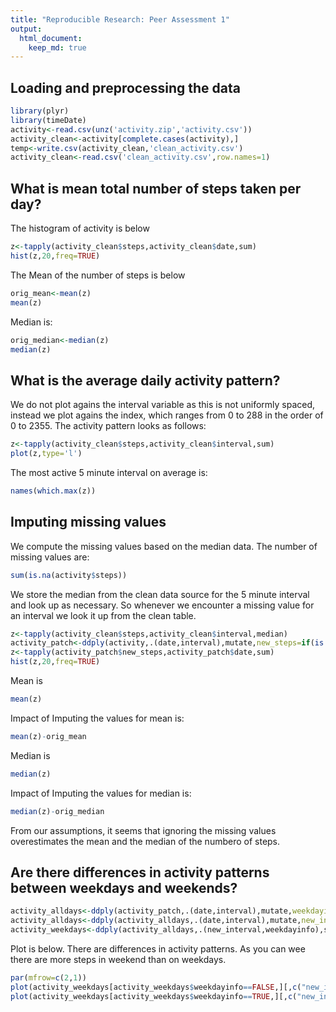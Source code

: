```yaml
---
title: "Reproducible Research: Peer Assessment 1"
output: 
  html_document:
    keep_md: true
---
```



## Loading and preprocessing the data
```r
library(plyr)
library(timeDate)
activity<-read.csv(unz('activity.zip','activity.csv'))
activity_clean<-activity[complete.cases(activity),]
temp<-write.csv(activity_clean,'clean_activity.csv')
activity_clean<-read.csv('clean_activity.csv',row.names=1)

```

## What is mean total number of steps taken per day?

The histogram of activity is below
```r
z<-tapply(activity_clean$steps,activity_clean$date,sum)
hist(z,20,freq=TRUE)
```

The Mean of the number of steps is below
```r
orig_mean<-mean(z)
mean(z)
```

Median is:
```r
orig_median<-median(z)
median(z)
```
## What is the average daily activity pattern?

We do not plot agains the interval variable as this is not uniformly spaced, instead we plot agains the index, which ranges from 0 to 288 in the order of 0 to 2355. The activity pattern looks as follows:

```r
z<-tapply(activity_clean$steps,activity_clean$interval,sum)
plot(z,type='l')
```

The most active 5 minute interval on average is:
```r
names(which.max(z))
```


## Imputing missing values

We compute the missing values based on the median data. The number of missing values are:
```r
sum(is.na(activity$steps))
```

We store the median from the clean data source for the 5 minute interval and look up as necessary. So whenever we encounter a missing value for an interval we look it up from the clean table.

```r
z<-tapply(activity_clean$steps,activity_clean$interval,median)
activity_patch<-ddply(activity,.(date,interval),mutate,new_steps=if(is.na(steps)) as.numeric(z[toString(interval)]) else steps)
z<-tapply(activity_patch$new_steps,activity_patch$date,sum)
hist(z,20,freq=TRUE)
```

Mean is
```r
mean(z)
```

Impact of Imputing the values for mean is:
```r
mean(z)-orig_mean
```

Median is
```r
median(z)
```

Impact of Imputing the values for median is:
```r
median(z)-orig_median
```

From our assumptions, it seems that ignoring the missing values overestimates the mean and the median of the numbero of steps.

## Are there differences in activity patterns between weekdays and weekends?
```r
activity_alldays<-ddply(activity_patch,.(date,interval),mutate,weekdayinfo= isWeekday(as.Date(date)))
activity_alldays<-ddply(activity_alldays,.(date,interval),mutate,new_interval= interval %/% 100 * 100 + ((interval %% 100)/60*100))
activity_weekdays<-ddply(activity_alldays,.(new_interval,weekdayinfo),summarize,total=sum(new_steps))
```

Plot is below. There are differences in activity patterns. As you can wee there are more steps in weekend than on weekdays.

```r
par(mfrow=c(2,1))
plot(activity_weekdays[activity_weekdays$weekdayinfo==FALSE,][,c("new_interval","total")], main="Weekend",type='l')
plot(activity_weekdays[activity_weekdays$weekdayinfo==TRUE,][,c("new_interval","total")], main="Weekday",type='l')
```
